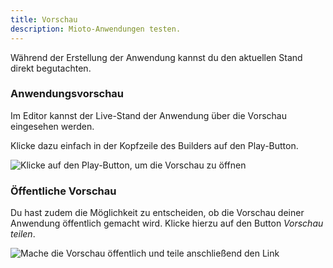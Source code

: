 ```yaml
---
title: Vorschau
description: Mioto-Anwendungen testen.
---
```



Während der Erstellung der Anwendung kannst du den aktuellen Stand direkt begutachten.

### Anwendungsvorschau

Im Editor kannst der Live-Stand der Anwendung über die Vorschau eingesehen werden.

Klicke dazu einfach in der Kopfzeile des Builders auf den Play-Button.

![Klicke auf den Play-Button, um die Vorschau zu öffnen](/img/Vorschau_teilen.png "Klicke auf den Play-Button, um die Vorschau zu öffnen")

### Öffentliche Vorschau

Du hast zudem die Möglichkeit zu entscheiden, ob die Vorschau deiner Anwendung öffentlich gemacht wird. Klicke hierzu auf den Button *Vorschau teilen*.

![Mache die Vorschau öffentlich und teile anschließend den Link](/img/Vorschau_anzeigen.png "Mache die Vorschau öffentlich und teile anschließend den Link")

